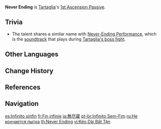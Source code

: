 {{Talent Infobox
|image         = Talent Never Ending.png
|character     = Tartaglia
|type          = 1st Ascension Passive
|info          = Extends [[Cutting Torrent|Riptide]] duration by 8s.
|utility1      = Duration Increase
}}
'''Never Ending''' is [[Tartaglia]]'s [[1st Ascension Passive]].

==Trivia==
*The talent shares a similar name with [[Never-Ending Performance (Soundtrack)|Never-Ending Performance]], which is the [[soundtrack]] that plays during [[Enter the Golden House|Tartaglia's boss fight]].

==Other Languages==
{{Other Languages
|en      = Never Ending
|zhs     = 永无谢幕
|zhs_rm  = Yǒngwú Xièmù
|zht     = 永無謝幕
|zht_rm  = Yǒngwú Xièmù
|zh_tl   = Never A Curtain Call
|ja      = 無尽蔵
|ja_rm   = Mujinzou<ref>YouTube: [https://youtu.be/Sz3qXtVmtb0 {{ja|【原神】チュートリアル動画　タルタリヤ「魔王の武装」（ナレーション 津田健次郎ver.）}}]</ref>
|ja_tl   = Never Ending
|ko      = 존재하지 않는 커튼콜
|ko_tl   = Curtain Call Which Didn't Exist
|es      = Infinito sinfín
|es_tl   = Endless Infinity
|fr      = Fin infinie
|fr_tl   = Infinite End
|ru      = Не кончается пытка
|ru_tl   = The Torture Never Ends
|th      = Never Ending
|vi      = Kéo Dài Bất Tận
|vi_tl   = Endless Prolonging
|de      = Ewige Fortsetzung
|de_tl   = Eternal Continuation
|id      = Never Ending
|pt      = Infinito Sem-fim
|pt_tl   = 
|tr      = Ebediyet
|tr_tl   = Eternity
|it      = Senza fine
|it_tl   = Endless
}}

==Change History==
{{Change History|1.1}}

==References==
{{Reflist}}

==Navigation==
{{Talent Navbox|Tartaglia}}

[[es:Infinito sinfín]]
[[fr:Fin infinie]]
[[ja:無尽蔵]]
[[pt-br:Infinito Sem-Fim]]
[[ru:Не кончается пытка]]
[[th:Never Ending]]
[[vi:Kéo Dài Bất Tận]]